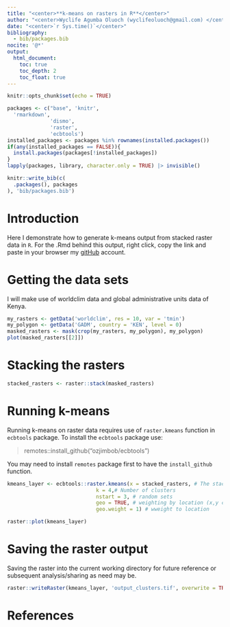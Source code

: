 ```yaml
---
title: "<center>**k-means on rasters in R**</center>"
author: "<center>Wyclife Agumba Oluoch (wyclifeoluoch@gmail.com) </center>"
date: "<center>`r Sys.time()`</center>"
bibliography: 
  - bib/packages.bib
nocite: '@*'
output: 
  html_document:
    toc: true
    toc_depth: 2
    toc_float: true
---
```


```r
knitr::opts_chunk$set(echo = TRUE)
```


```r
packages <- c("base", 'knitr',
  'rmarkdown',
              'dismo',
              'raster',
              'ecbtools')
installed_packages <- packages %in% rownames(installed.packages())
if(any(installed_packages == FALSE)){
  install.packages(packages[!installed_packages])
}
lapply(packages, library, character.only = TRUE) |> invisible()
```

```r
knitr::write_bib(c(
  .packages(), packages
), 'bib/packages.bib')
```

# Introduction

Here I demonstrate how to generate k-means output from stacked raster data in `R`. For the .Rmd behind this output, right click, copy the link and paste in your browser my [gitHub](https://github.com/Wycology/repoforrstudio/blob/main/kmeans.Rmd) account.

# Getting the data sets

I will make use of worldclim data and global administrative units data of Kenya.

```r
my_rasters <- getData('worldclim', res = 10, var = 'tmin')
my_polygon <- getData('GADM', country = 'KEN', level = 0)
masked_rasters <- mask(crop(my_rasters, my_polygon), my_polygon)
plot(masked_rasters[[2]])
```

# Stacking the rasters

```r
stacked_rasters <- raster::stack(masked_rasters) 
```

# Running k-means

Running k-means on raster data requires use of `raster.kmeans` function in `ecbtools` package. To install the `ecbtools` package use:


>remotes::install_github("ozjimbob/ecbtools")

You may need to install `remotes` package first to have the `install_github` function.

```r
kmeans_layer <- ecbtools::raster.kmeans(x = stacked_rasters, # The stack
                             k = 4,# Number of clusters
                             nstart = 3, # random sets 
                             geo = TRUE, # weighting by location (x,y coords)
                             geo.weight = 1) # wweight to location

raster::plot(kmeans_layer)
```

# Saving the raster output

Saving the raster into the current working directory for future reference or subsequent analysis/sharing as need may be.

```r
raster::writeRaster(kmeans_layer, 'output_clusters.tif', overwrite = TRUE) 
```

# References
